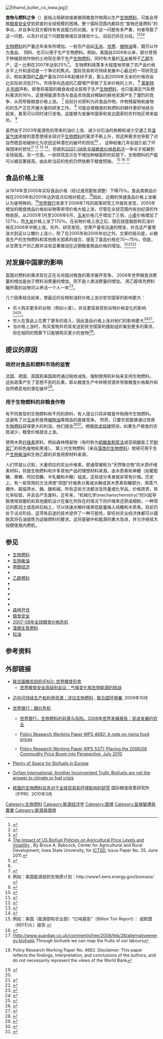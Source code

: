 [[Image:Ethanol_butler_co_iowa.jpg|thumb]]]]

'''食物与燃料之争'''（{{lang|en|Food vs. fuel}}）是指占用耕地或者挪用粮食作物用以生产[[生物燃料|生物燃料]]，可能会导致[[粮食安全|粮食安全]]受到损害的全球规模的困境。整个国际范围内都存在"食物还是燃料"的争论，并且争论双方都持有有说服力的论据。关于这一问题有多严重，何者导致了这一问题，以及针对这个问题能够或应该做些什么，目前仍存在分歧。<ref>{{cite news|url=http://news.bbc.co.uk/1/hi/business/7026105.stm|publisher=BBC News|title=Will biofuel leave the poor hungry?|author=Maggie Ayre|date=2007-10-03|language=|accessdate=2008-04-28|archive-date=2009-01-15|archive-url=https://web.archive.org/web/20090115064041/http://news.bbc.co.uk/1/hi/business/7026105.stm|dead-url=no}}</ref><ref>{{cite web|url=http://www.farmfutures.com/ME2/dirmod.asp?sid=CD26BEDECA4A4946A1283CC7786AEB5A&nm=News&type=news&mod=News&mid=9A02E3B96F2A415ABC72CB5F516B4C10&tier=3&nid=BA3B97B230724D7C904E54CB50E9E9B5|title=The Biofuel Smear Campaign|publisher=Farm Futures|author=Mike Wilson|date=2008-02-08|accessdate=2008-04-28|language=|archive-date=2008-02-09|archive-url=https://web.archive.org/web/20080209023137/http://www.farmfutures.com/ME2/dirmod.asp?sid=CD26BEDECA4A4946A1283CC7786AEB5A&nm=News&type=news&mod=News&mid=9A02E3B96F2A415ABC72CB5F516B4C10&tier=3&nid=BA3B97B230724D7C904E54CB50E9E9B5|dead-url=yes}}</ref><ref>{{cite news|url=http://www.time.com/time/magazine/article/0,9171,1725975,00.html|title=The Clean Energy Scam|publisher=Time Magazine|author=Michael Grundwald|date=2008-03-27|accessdate=2008-04-28|language=|archive-date=2013-08-25|archive-url=https://web.archive.org/web/20130825090014/http://www.time.com/time/magazine/article/0,9171,1725975,00.html|dead-url=yes}}</ref><ref name="babcock">[http://ictsd.org/downloads/2011/12/the-impact-of-us-biofuel-policies-on-agricultural-price-levels-and-volatility.pdf The Impact of US Biofuel Policies on Agricultural Price Levels and Volatility] {{Wayback|url=http://ictsd.org/downloads/2011/12/the-impact-of-us-biofuel-policies-on-agricultural-price-levels-and-volatility.pdf |date=20170810120032 }}, By Bruce A. Babcock, Center for Agricultural and Rural Development, Iowa State University, for [[ICTSD|ICTSD]], Issue Paper No. 35. June 2011.</ref>

[[生物燃料|生物燃料]]的产量近年来有所增加。一些农产品如[[玉米|玉米]]、[[甘蔗|甘蔗]]、[[植物油|植物油]]等，既可以作为食品、 饲料，也可以用于生产生物燃料。例如，美国自2006年以来，部分曾用于种植其他作物的土地现在用于生产[[生物燃料|生物燃料]]，同时有大量的[[玉米|玉米]]被用于[[乙醇|乙醇]]生产，这一比例在2007年达到25%<ref name="25perc">{{cite news|url=http://www.time.com/time/business/article/0,8599,1684910,00.html?iid=sphere-inline-sidebar|title=After the Oil Crisis, a Food Crisis?|author=Kathleen Kingsbury|publisher=Time Magazine|accessdate=2008-04-28|date=2007-11-16|language=|archive-date=2011-10-27|archive-url=https://web.archive.org/web/20111027053654/http://www.time.com/time/business/article/0,8599,1684910,00.html?iid=sphere-inline-sidebar|dead-url=yes}}</ref>。
生物燃料政策多大程度地导致了农产品价格水平上升和波动是一个争论的焦点。国际贸易和可持续发展中心最近的一项研究显示，假如美国的[[乙醇|乙醇]]产量自2004年起维持不变，那么到2009年玉米的价格将会比实际状况低21%。市场导向造成的乙醇增产导致了玉米价格的上升。 <ref name="babcock"></ref> [[莱斯特·R·布朗|莱斯特·R·布朗]]声称，即使将美国的粮食收成全部用于生产[[生物燃料|生物燃料]]，也只能满足汽车燃料需求的16％，这使得能源市场与食品市场面对稀缺的耕地资源产生了激烈的竞争，从而导致粮食价格上涨。 <ref>{{cite journal|url=http://www.earth-policy.org/Transcripts/SenateEPW07.htm|author=[[Lester_R._Brown|Lester R. Brown]]|archiveurl=https://web.archive.org/web/20090404100351/http://www.earth-policy.org/Transcripts/SenateEPW07.htm|archivedate=2009-04-04|title=Biofuels Blunder:Massive Diversion of U.S. Grain to Fuel Cars is Raising World Food Prices, Risking Political Instability|work=Testimony before [[U.S._Senate_Committee_on_Environment_and_Public_Works|U.S. Senate Committee on Environment and Public Works]]|date=2007-06-13|accessdate=2008-12-20|deadurl=yes}}</ref> 目前针对原料为非食品作物，作物残留物和废物的{{link-en|第二代生物燃料|Second-generation biofuels}}的生产正在开展大量的研发工作。 <ref>例如：美国能源部的生物质计划：http://www1.eere.energy.gov/biomass/ {{Wayback|url=http://www1.eere.energy.gov/biomass/ |date=20100106155454 }}</ref> {{link-en|第二代生物燃料|Second-generation biofuels}}可能会使粮食的和燃料的耕作更好地结合起来，甚至可以同时进行发电，这能够为发展中国家和发达国家的农村地区带来益处。 <ref>{{cite journal | doi = 10.1039/b822951c | author = Oliver R. Inderwildi, David A. King | title = Quo Vadis Biofuels | year = 2009 | journal = Energy & Environmental Science | volume = 2 | page = 343}}</ref>

虽然由于2003年能源危机带来的油价上涨、减少对石油的依赖和减少交通工具[[温室气体|温室气体]]排放的意愿使得全球对于[[生物燃料|生物燃料]]的需求不断上升，但这种需求也导致了对自然栖息地被转化为农田这种潜在的破坏的担忧<ref name="FT_OECD">{{cite web|url=http://www.ft.com/cms/s/0/e780d216-5fd5-11dc-b0fe-0000779fd2ac.html?nclick_check=1|title=OECD Warns Against Biofuels Subsidies|date=2007-09-10|author=Andrew Bounds|publisher=Financial Times|language=|access-date=2013-07-06|archive-date=2008-01-28|archive-url=https://web.archive.org/web/20080128195604/http://www.ft.com/cms/s/0/e780d216-5fd5-11dc-b0fe-0000779fd2ac.html?nclick_check=1|dead-url=no}}</ref> 。 这种权衡几年前就引起了环保团体的担忧<ref>{{cite web|url=http://www.monbiot.com/archives/2004/11/23/feeding-cars-not-people/|title=Feeding Cars, Not People|author=George Monbiot|publisher=Monbiot.com|accessdate=2008-04-28|date=2004-11-23|language=|archive-date=2011-02-06|archive-url=https://web.archive.org/web/20110206145817/http://www.monbiot.com/archives/2004/11/23/feeding-cars-not-people/|dead-url=no}}</ref> <ref>{{cite web|url=http://www.climnet.org/EUenergy/2006_EEB_BiofuelsStrategy.pdf|format=PDF|title=Biofuels no panacea|author=European Environmental Bureau|accessdate=2008-04-28|date=2006-02-08|language=|archiveurl=https://web.archive.org/web/20080410052938/http://www.climnet.org/EUenergy/2006_EEB_BiofuelsStrategy.pdf|archivedate=2008-04-10|deadurl=yes}}</ref> <ref>{{cite web|url=http://www.planetark.com/dailynewsstory.cfm/newsid/32656/story.htm|title=Food Security Worries Could Limit China Biofuels|author=Planet Ark|accessdate=2008-04-28|date=2005-09-26|language=|archive-date=2016-03-05|archive-url=https://web.archive.org/web/20160305214917/http://planetark.com/dailynewsstory.cfm/newsid/32656/story.htm|dead-url=no}}</ref> <ref>{{cite web|url=http://www.greenpeace.org.uk/blog/climate/biofuels-green-dream-or-climate-change-nightmare-20070509|title=Biofuels: green dream or climate change nightmare|author=Greenpeace UK|accessdate=2008-04-28|date=2007-05-09|language=|deadurl=yes|archiveurl=https://web.archive.org/web/20080421113313/http://www.greenpeace.org.uk/blog/climate/biofuels-green-dream-or-climate-change-nightmare-20070509|archivedate=2008-04-21}}</ref>，但直到[[2007-08年全球粮食价格危机|2007-08年全球粮食价格危机]]这一争论才拓展到全球层面。另一方面，一些研究显示在不增加种植面积的前提下，生物燃料的产能可以被显著提高。由此称当前的危机仍然依赖于粮食短缺。 <ref>例如：美国（能源部和农业部）“亿吨报告”（Billion Ton Report）：{{cite web |url=http://feedstockreview.ornl.gov/pdf/billion_ton_vision.pdf |title=存档副本 |accessdate=2008-07-23 |deadurl=yes |archiveurl=https://web.archive.org/web/20080825173945/http://feedstockreview.ornl.gov/pdf/billion_ton_vision.pdf |archivedate=2008-08-25 }} 或欧盟（REFEUL）报告 {{cite web |url=http://www.refuel.eu/fileadmin/refuel/user/docs/REFUEL_D19a_flyer_feedstock_potentials.pdf |title=存档副本 |accessdate=2008-07-23 |deadurl=yes |archiveurl=https://web.archive.org/web/20080911071310/http://www.refuel.eu/fileadmin/refuel/user/docs/REFUEL_D19a_flyer_feedstock_potentials.pdf |archivedate=2008-09-11 }}</ref>
<ref>{{cite web
 | url= http://www.iht.com/articles/2007/08/06/opinion/edsimoes.php
 | title= FOOD AND FUEL II - Biofuels will help fight hunger
 | date= 2007-08-06
 | publisher= ''[[International_Herald_Tribune|International Herald Tribune]]''
 | accessdate= 2008-04-15
 | archive-date= 2009-02-17
 | archive-url= https://web.archive.org/web/20090217064952/http://www.iht.com/articles/2007/08/06/opinion/edsimoes.php
 | dead-url= no
 }}</ref> <ref name="oxburgh">[http://www.guardian.co.uk/commentisfree/2008/feb/28/alternativeenergy.biofuels {{Wayback|url=http://www.guardian.co.uk/commentisfree/2008/feb/28/alternativeenergy.biofuels |date=20121112023410 }}  Through biofuels we can reap the fruits of our labours</ref>

== 食品价格上涨 ==
从1974年至2005年实际食品价格（经过通货膨胀调整）下降75％。食品类商品价格在2000年和2001年达到低点后相对稳定。<ref name="WorldBank_07_08">{{cite web|url=http://www-wds.worldbank.org/external/default/WDSContentServer/IW3P/IB/2008/07/28/000020439_20080728103002/Rendered/PDF/WP4682.pdf|format=PDF|title=A note on Rising Food Crisis|publisher=[[The_World_Bank|The World Bank]]|author=Donald Mitchell|language=|date=July 2008|accessdate=2008-07-29|archive-date=2008-08-19|archive-url=https://web.archive.org/web/20080819214631/http://www-wds.worldbank.org/external/default/WDSContentServer/IW3P/IB/2008/07/28/000020439_20080728103002/Rendered/PDF/WP4682.pdf|dead-url=no}}Policy Research Working Paper No. 4682. Disclaimer: This paper reflects the findings, interpretation, and conclusions of the authors, and do not necessarily represent the views of the World Bank</ref>因此，近期的快速食品价格上涨被认为是特殊的。<ref name="economist">{{cite news |url= http://www.economist.com/research/articlesBySubject/displaystory.cfm?subjectid=7216688&story_id=10252015 |title= The Economist – The End Of Cheap Food |date= 2007-12-06 |accessdate= 2014-11-28 |archive-date= 2018-08-26 |archive-url= https://web.archive.org/web/20180826045344/http://www.economist.com/research/articlesBySubject/displaystory.cfm?subjectid=7216688&story_id=10252015 |dead-url= no }}</ref>[[世界银行|世界银行]]发表于2008年7月的政策研究工作报告发现，2005年增加的粮食商品价格如谷物等带领价格大幅上涨，尽管在全球范围内有创纪录的作物收获。从2005年1月至2008年6月，[[玉米|玉米]]价格几乎增加了三倍，[[小麦|小麦]]价格增加了127％，而[[大米|大米]]价格上涨了170％。在谷物价格上涨之后，随后就是脂肪和石油价格在2006年中期上涨。另外，研究发现，甘蔗产量有迅速的增涨，并且这产量增涨大到足以让糖价上涨小，除了在2005年和2006年初之外。文章的结论是，从粮食生产的生物燃料和其他相关因素的组合，提高了食品价格在70〜75％，但是，从甘蔗生产的乙醇并没有显著推动在近期粮食商品价格的增加。<ref name="WorldBank_07_08"/><ref name="Veja_28_07">{{Cite news|url=http://vejaonline.abril.com.br/notitia/servlet/newstorm.ns.presentation.NavigationServlet?publicationCode=1&pageCode=1&textCode=145568&date=currentDate|title=Etanol não influenciou nos preços dos alimentos|publisher=[[Editora_Abril|Editora Abril]]|author=Veja Magazine|language=pt|date=2008-07-28|accessdate=2008-07-29|authorlink=Veja (magazine)|deadurl=yes|archiveurl=http://arquivo.pt/wayback/20160519034021/http://vejaonline.abril.com.br/notitia/servlet/newstorm.ns.presentation.NavigationServlet?publicationCode=1&pageCode=1&textCode=145568&date=currentDate|archivedate=2016-05-19}}</ref><ref name="Reuters">{{Cite news|url=http://www.alertnet.org/thenews/newsdesk/N28615016.htm|title=Biofuels major driver of food price rise-World Bank|author=|publisher=Reuters|language=|date=2008-07-28|accessdate=2008-07-29|archive-date=2008-08-29|archive-url=https://web.archive.org/web/20080829070302/http://www.alertnet.org/thenews/newsdesk/N28615016.htm|dead-url=no}}</ref>

== 对发展中国家的影响 ==
富国对燃料的需求现在正在与穷国对粮食的需求展开竞争。 2006年世界粮食消费量的增加是由于燃料消费量的增加，而不是人类消费量的增加。 用乙醇填充{{convert|25|USgal|L}}燃料箱所需的谷物可以养活一个人一年<ref>{{Cite web|url=http://www.theglobalist.com/StoryId.aspx?StoryId=5518|archiveurl=https://web.archive.org/web/20080329144818/http://www.theglobalist.com/StoryId.aspx?StoryId=5518|url-status=dead|title=Starving for Fuel: How Ethanol Production Contributes to Global Hunger by Lester Brown - The Globalist > > Global Briefing<!-- Bot generated title -->|archivedate=March 29, 2008}}</ref>。

几个因素结合起来，使最近的谷物和油籽价格上涨对贫穷国家的影响更大：

* 穷人购买更多的谷物（例如小麦），并且更容易受到谷物价格变化的影响<ref>{{Cite web|url=http://www.rustylime.com/show_article.php?id=1497|archive-url=https://web.archive.org/web/20080423065501/http://www.rustylime.com/show_article.php?id=1497|url-status=dead|archive-date=April 23, 2008|title=Amazing comparison: Family food expenditures around the world|date=April 23, 2008}}</ref><ref>{{cite news|url=http://www.time.com/time/photogallery/0,29307,1645016_1408103,00.html|title=Hungry Planet, What the World Eats, Part II|date=2007-07-19|work=Time|access-date=2010-05-02|url-status=dead|archive-url=https://web.archive.org/web/20100507055529/https://time.com/time/photogallery/0,29307,1645016_1408103,00.html|archive-date=2010-05-07}}</ref>。
* 穷人在食品上花费了更多的收入，因此食品价格上涨对他们的影响更大<ref>{{cite web
 | url= http://www.bbc.co.uk/caribbean/news/story/2007/11/071101_oxfambiofuels.shtml
 | title= NGO has biofuel concerns
 | date= 2007-11-01
 | work= [[BBC_News|BBC News]]
 | access-date= 2008-01-20
 | archive-date= 2021-12-30
 | archive-url= https://web.archive.org/web/20211230032309/https://www.bbc.co.uk/caribbean/news/story/2007/11/071101_oxfambiofuels.shtml
 | dead-url= no
 }}</ref><ref>{{cite web|url=http://www.finfacts.com/irelandbusinessnews/publish/article_1011078.shtml|title=Finfacts: Irish business, finance news on economics|access-date=22 September 2015|archive-date=2020-01-15|archive-url=https://web.archive.org/web/20200115211628/http://www.finfacts.com/irelandbusinessnews/publish/article_1011078.shtml|dead-url=no}}</ref>。
* 当价格上涨时，购买食物并将其发送到贫穷国家的援助组织看到更多的需求，但在相同的预算下只能够购买更少的食物<ref>{{Cite web|url=http://ap.google.com/article/ALeqM5hNaOD0IxN-Pl68nnhQI2fQIgJ-PgD8V82HQ81|archiveurl=https://web.archive.org/web/20080310231746/http://ap.google.com/article/ALeqM5hNaOD0IxN-Pl68nnhQI2fQIgJ-PgD8V82HQ81|url-status=dead|title=The Associated Press: UN Warns About High Fuel, Food Costs<!-- Bot generated title -->|archivedate=March 10, 2008}}</ref>。

== 提议的原因 ==
=== 政府对食品和燃料市场的监管 ===
法国、德国、英国和美国政府通过税收减免、强制使用和补贴来支持生物燃料。 这些政策产生了意想不到的后果，即从粮食生产中转移资源并导致粮食价格飙升和自然栖息地的潜在破坏<ref name="economist">{{cite news |url= http://www.economist.com/research/articlesBySubject/displaystory.cfm?subjectid=7216688&story_id=10252015 | title= The Economist – The End Of Cheap Food | date=2007-12-06}}</ref>。

=== 用于生物燃料的非粮食作物 ===
有不同类型的生物燃料和不同的原料，有人提议只将非粮食作物用作生物燃料。 这避免了对[[玉米|玉米]]和食用[[植物油|植物油]]等商品的直接竞争。 然而，只要农民能够通过改用[[生物燃料|生物燃料]]获得更大的利润，他们就会<ref>{{Cite web |url=http://www.engineeringnews.co.za/article.php?a_id=119281 |title=Food versus fuel debate escalates<!-- Bot generated title --> |access-date=2021-12-30 |archive-date=2008-03-24 |archive-url=https://web.archive.org/web/20080324022853/http://www.engineeringnews.co.za/article.php?a_id=119281 |dead-url=no }}</ref><ref>{{Cite web|url=http://www.theglobalist.com/StoryId.aspx?StoryId=5077|archiveurl=https://web.archive.org/web/20100112174512/http://www.theglobalist.com/StoryId.aspx?StoryId=5077|url-status=dead|title=How Food and Fuel Compete for Land by Lester Brown - The Globalist > > Global Energy<!-- Bot generated title -->|archivedate=January 12, 2010}}</ref>。根据[[需求與供給|供求规律]]预测，如果生产粮食的农民减少，粮食价格就会上涨。

{{link-en|第二代生物燃料|Second-generation biofuels}}使用木质[[纤维素|纤维素]]原料，例如森林残留物（有时称为[[硫酸盐制浆法|硫酸盐制浆法]]或亚硫酸盐工艺[[制浆厂|制浆厂]]的棕色废物和黑液）。 第三代生物燃料（来自[[藻類生質燃料|藻类的生物燃料]]）使用可用于生产[[生物柴油|生物柴油]]和生物乙醇的非食用原材料来源。

人们早就认识到，大量供应的农业纤维素，即通常被称为“天然聚合物”的木质纤维素材料，将是生物燃料和许多其他产品的理想材料来源。由木质素和单糖（如葡萄糖、果糖、阿拉伯糖、半乳糖和木糖）组成，这些成分本身就非常有价值。历史上，有一些常用的方法诱使“顽固”纤维素分离或水解成其木质素和糖部分，用蒸汽爆炸、超临界水、酶、酸和碱。所有这些方法都涉及热量或化学品，价格昂贵，转化率较低，并且会产生废料。近年来，“机械化学(mechanochemistry)”的兴起导致使用球磨机和其他磨机设计在催化剂存在的情况下将纤维素还原成细粉，一种常见的膨润土或高岭石粘土，可以快速水解纤维素低能量输入纯糖和木质素。目前仍处于试点阶段，这项有前途的技术提供了一种可能性，即任何农业经济体都可以摆脱其将石油提炼为运输燃料的要求。这将是碳中和能源的重大改进，并允许继续大规模使用内燃机。

== 参见 ==
{{Portal box|可再生能源|可持续发展}}
{{colbegin}}
* [[生物燃料|生物燃料]]
* [[生物柴油|生物柴油]]
* [[甲醇经济|甲醇经济]]
* {{link-en|甲醇燃料|Methanol fuel}}
* [[乙醇燃料|乙醇燃料]]
* {{link-en|澳大利亚的生物燃料|Biofuel in Australia}}
* {{link-en|瑞典的生物燃料|Biofuel in Sweden}}
* {{link-en|植物油经济|Vegetable oil economy}} 
* {{link-en|巴西的乙醇燃料|Ethanol fuel in Brazil}}
* {{link-en|美国的乙醇燃料|Ethanol fuel in the United States}}
* [[森林开伐|森林开伐]]
* [[粮食安全|粮食安全]]
* [[2007-08年全球粮食价格危机|2007-08年全球粮食价格危机]]
* [[藻類生質燃料|藻類生質燃料]]
* [[松油|松油]]
{{colend}}

== 参考资料 ==
{{Reflist|2}}

== 外部链接 ==
* [http://www.fao.org/worldfoodsituation/zh 联合国粮农组织(FAO): 世界粮食形势] {{Wayback|url=http://www.fao.org/worldfoodsituation/zh |date=20210516215227 }}
** [http://www.fao.org/foodclimate/hlc-home/zh/ 世界粮食安全高级别会议：气候变化和生物能源的挑战] {{Wayback|url=http://www.fao.org/foodclimate/hlc-home/zh/ |date=20210502102812 }}
* {{En}}[http://www.unep.fr/scp/rpanel/pdf/Assessing_Biofuels_Full_Report.pdf 迈向可持续生产和利用资源：评估生物燃料] {{Wayback|url=http://www.unep.fr/scp/rpanel/pdf/Assessing_Biofuels_Full_Report.pdf |date=20091122133933 }}, [[联合国环境署|联合国环境署]], 2009年10月
* {{En}}[http://www.worldbank.org/html/extdr/foodprices/ 世界银行：粮价危机] {{Wayback|url=http://www.worldbank.org/html/extdr/foodprices/ |date=20090716141052 }}
** {{En}}[https://web.archive.org/web/20120516081745/http://econ.worldbank.org/WBSITE/EXTERNAL/EXTDEC/EXTRESEARCH/EXTWDRS/EXTWDR2008/0,,contentMDK:21501336~pagePK:64167689~piPK:64167673~theSitePK:2795143,00.html 世界银行，生物燃料的前景与风险。2008年世界发展报告：促进发展的农业]
** {{En}}[https://web.archive.org/web/20141205154539/http://econ.worldbank.org/external/default/main?pagePK=64165259&piPK=64165421&theSitePK=469372&menuPK=64166093&entityID=000020439_20080728103002 Policy Research Working Paper WPS 4682: A note on rising food prices]
** {{En}}[http://www-wds.worldbank.org/external/default/WDSContentServer/IW3P/IB/2010/07/21/000158349_20100721110120/Rendered/PDF/WPS5371.pdf Policy Research Working Paper WPS 5371: Placing the 2006/08 Commodity Price Boom into Perspective, July 2010] {{Wayback|url=http://www-wds.worldbank.org/external/default/WDSContentServer/IW3P/IB/2010/07/21/000158349_20100721110120/Rendered/PDF/WPS5371.pdf |date=20160303170253 }}
* {{En}}[http://www.renewableenergyworld.com/rea/news/article/2008/03/plenty-of-space-for-biofuels-in-europe-51959 Plenty of Space for Biofuels in Europe] {{Wayback|url=http://www.renewableenergyworld.com/rea/news/article/2008/03/plenty-of-space-for-biofuels-in-europe-51959 |date=20141222020753 }}
* {{En}}[https://web.archive.org/web/20081031143804/http://www.oxfam.org/pressroom/pressrelease/2008-06-25/another-inconvenient-truth-biofuels-are-not-answer Oxfam International: Another Inconvenient Truth: Biofuels are not the answer to climate or fuel crisis]
* {{En}}[https://web.archive.org/web/20110113141959/http://trade.ec.europa.eu/doclib/docs/2010/march/tradoc_145954.pdf 欧盟的生物燃料任务对于全球贸易和环境影响的研究] 国际粮食政策研究所（IFPRI）2010年3月

{{生物能源}}

[[Category:生物燃料|Category:生物燃料]]
[[Category:能源经济学|Category:能源经济学]]
[[Category:困境|Category:困境]]
[[Category:氣候變遷與農業|Category:氣候變遷與農業]]
[[Category:能源與環境|Category:能源與環境]]